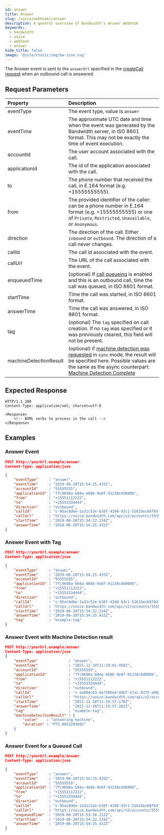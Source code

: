 ```yaml
---
id: answer
title: Answer
slug: /voice/webhooks/answer
description: A general overview of Bandwidth's Answer Webhook
keywords:
  - bandwidth
  - voice
  - webhook
  - answer
hide_title: false
image: '@site/static/img/bw-icon.svg'
---
```



The Answer event is sent to the `answerUrl` specified in the [createCall request](/apis/voice#operation/createCall) when an outbound call is answered.

## Request Parameters

| Property               | Description  |
|:-----------------------|:-------------|
| eventType              | The event type, value is `answer` |
| eventTime              | The approximate UTC date and time when the event was generated by the Bandwidth server, in ISO 8601 format. This may not be exactly the time of event execution. |
| accountId              | The user account associated with the call. |
| applicationId          | The id of the application associated with the call. |
| to                     | The phone number that received the call, in E.164 format (e.g. +15555555555). |
| from                   | The provided identifier of the caller: can be a phone number in E.164 format (e.g. +15555555555) or one of `Private`, `Restricted`, `Unavailable`, or `Anonymous`. |
| direction              | The direction of the call. Either `inbound` or `outbound`. The direction of a call never changes. |
| callId                 | The call id associated with the event. |
| callUrl                | The URL of the call associated with the event. |
| enqueuedTime           | (optional) If [call queueing](/apis/voice#operation/createCall) is enabled and this is an outbound call, time the call was queued, in ISO 8601 format. |
| startTime              | Time the call was started, in ISO 8601 format. |
| answerTime             | Time the call was answered, in ISO 8601 format. |
| tag                    | (optional) The `tag`  specified on call creation. If no `tag` was specified or it was previously cleared, this field will not be present. |
| machineDetectionResult | (optional) if [machine detection was requested](/apis/voice#operation/createCall) in `sync` mode, the result will be specified here. Possible values are the same as the async counterpart: [Machine Detection Complete](machineDetectionComplete.mdx)

## Expected Response

```http
HTTP/1.1 200
Content-Type: application/xml; charset=utf-8

<Response>
    <!-- BXML verbs to process in the call -->
</Response>
```

## Examples

### Answer Event

```json
POST http://yourUrl.example/answer
Content-Type: application/json

{
	"eventType"     : "answer",
	"eventTime"     : "2019-06-20T15:54:25.435Z",
	"accountId"     : "55555555",
	"applicationId" : "7fc9698a-b04a-468b-9e8f-91238c0d0086",
	"from"          : "+15551112222",
	"to"            : "+15553334444",
	"direction"     : "outbound",
	"callId"        : "c-95ac8d6e-1a31c52e-b38f-4198-93c1-51633ec68f8d",
	"callUrl"       : "https://voice.bandwidth.com/api/v2/accounts/55555555/calls/c-95ac8d6e-1a31c52e-b38f-4198-93c1-51633ec68f8d",
	"startTime"     : "2019-06-20T15:54:22.234Z",
	"answerTime"    : "2019-06-20T15:54:25.432Z"
}
```

### Answer Event with Tag

```json
POST http://yourUrl.example/answer
Content-Type: application/json

{
	"eventType"     : "answer",
	"eventTime"     : "2019-06-20T15:54:25.435Z",
	"accountId"     : "55555555",
	"applicationId" : "7fc9698a-b04a-468b-9e8f-91238c0d0086",
	"from"          : "+15551112222",
	"to"            : "+15553334444",
	"direction"     : "outbound",
	"callId"        : "c-95ac8d6e-1a31c52e-b38f-4198-93c1-51633ec68f8d",
	"callUrl"       : "https://voice.bandwidth.com/api/v2/accounts/55555555/calls/c-95ac8d6e-1a31c52e-b38f-4198-93c1-51633ec68f8d",
	"startTime"     : "2019-06-20T15:54:22.234Z",
	"answerTime"    : "2019-06-20T15:54:25.432Z",
	"tag"           : "example-tag"
}
```

### Answer Event with Machine Detection result

```json
POST http://yourUrl.example/answer
Content-Type: application/json
{
	"eventType"              : "answer",
	"eventTime"              : "2021-11-10T11:20:02.950Z",
	"accountId"              : "55555555",
	"applicationId"          : "7fc9698a-b04a-468b-9e8f-91238c0d0086",
	"from"                   : "+15551112222",
	"to"                     : "+15553334444",
	"direction"              : "outbound",
	"callId"                 : "c-aa90dc63-4a750bed-ddbf-47ac-8375-a90af5ca3ad1",
	"callUrl"                : "https://voice.bandwidth.com/api/v2/accounts/55555555/calls/c-aa90dc63-4a750bed-ddbf-47ac-8375-a90af5ca3ad1",
	"startTime"              : "2021-11-10T11:19:57.170Z",
	"answerTime"             : "2021-11-10T11:19:57.382Z",
	"tag"                    : "example-tag",
	"machineDetectionResult" : {
		"value"    : "answering-machine",
		"duration" : "PT5.045329368S"
	}
}
```

### Answer Event for a Queued Call

```json
POST http://yourUrl.example/answer
Content-Type: application/json

{
	"eventType"     : "answer",
	"eventTime"     : "2019-06-20T15:54:25.435Z",
	"accountId"     : "55555555",
	"applicationId" : "7fc9698a-b04a-468b-9e8f-91238c0d0086",
	"from"          : "+15551112222",
	"to"            : "+15553334444",
	"direction"     : "outbound",
	"callId"        : "c-95ac8d6e-1a31c52e-b38f-4198-93c1-51633ec68f8d",
	"callUrl"       : "https://voice.bandwidth.com/api/v2/accounts/55555555/calls/c-95ac8d6e-1a31c52e-b38f-4198-93c1-51633ec68f8d",
	"enqueuedTime"  : "2019-06-20T15:53:10.212Z",
	"startTime"     : "2019-06-20T15:54:22.234Z",
	"answerTime"    : "2019-06-20T15:54:25.432Z"
}
```